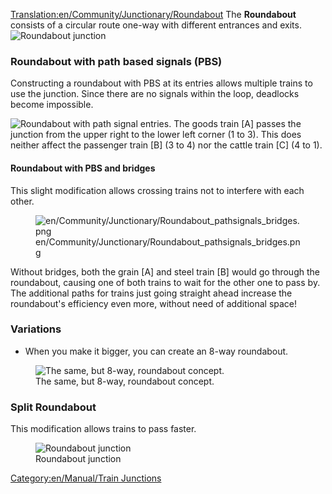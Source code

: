 [[Translation:en/Community/Junctionary/Roundabout]]
{{en/Community/Junctionary/Navigation}}
The '''Roundabout''' consists of a circular route one-way with different entrances and exits.
[[File:en/Community/Junctionary/Roundabout.png|none|frame|Roundabout junction]]

{{en/Community/Junctionary/Junction Criteria|Cheap|1|0|0|1.5|0||0|0|1|1|||Broken down trains affect two segments up to the whole junction.|
*Can handle up to 2 trains at a time
*When you make it bigger, you can create a 8-way roundabout
*Will cause traffic jams.
*Area: 6 x 6
}}

===Roundabout with path based signals (PBS)===
Constructing a roundabout with PBS at its entries allows multiple trains to use the junction. Since there are no signals within the loop, deadlocks become impossible.

[[File:en/Community/Junctionary/Roundabout pathsignals.png|none|frame|Roundabout with path signal entries.]]
The goods train [A] passes the junction from the upper right to the lower left corner (1 to 3). This does neither affect the passenger train [B] (3 to 4) nor the cattle train [C] (4 to 1).

{{en/Community/Junctionary/Junction Criteria|Cheap|1|0|0|1.5|0||0|0|0||3||Broken down trains affect one direction up to all but one directions.|
*Low cost, low space consumption and relatively high efficiency
}}

====Roundabout with PBS and bridges====
This slight modification allows crossing trains not to interfere with each other.

[[File:en/Community/Junctionary/Roundabout pathsignals bridges.png]]

Without bridges, both the grain [A] and steel train [B] would go through the roundabout, causing one of both trains to wait for the other one to pass by. The additional paths for trains just going straight ahead increase the roundabout's efficiency even more, without need of additional space!
{{en/Community/Junctionary/Junction Criteria|Cheap|1|0|1|1.5|0||0|0|0||3||Broken down trains affect one direction up to all but one directions.|}}

===Variations===
*When you make it bigger, you can create an 8-way roundabout.
[[File:en/Community/Junctionary/Basic Roundabout 8-way.png|none|frame|The same, but 8-way, roundabout concept.]]

===Split Roundabout===

This modification allows trains to pass faster.

[[File:en/Community/Junctionary/Split Roundabout.png|none|frame|Roundabout junction]]

{{en/Community/Junctionary/Junction Criteria|Cheap|1|0|0|3.5|0||0|0|1|1|||Broken down trains affect whole junction.|
*Can handle up to 7-8 trains at a time
*Low possibility to cause traffic jams if there are less than 8 trains.
*Area: 33 x 33
}}

[[Category:en/Manual/Train Junctions]]